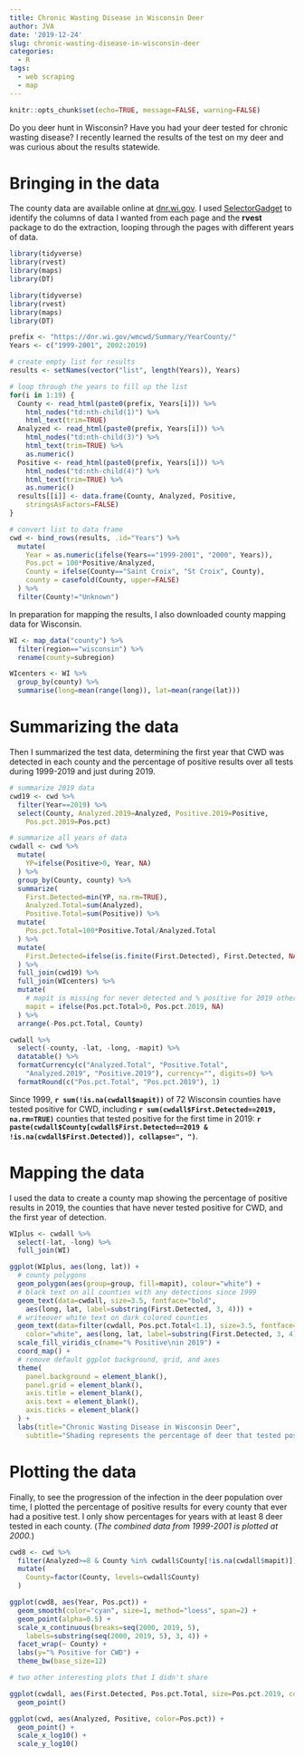 ```yaml
---
title: Chronic Wasting Disease in Wisconsin Deer
author: JVA
date: '2019-12-24'
slug: chronic-wasting-disease-in-wisconsin-deer
categories:
  - R
tags:
  - web scraping
  - map
---
```


```r
knitr::opts_chunk$set(echo=TRUE, message=FALSE, warning=FALSE)
```

Do you deer hunt in Wisconsin?  Have you had your deer tested for chronic wasting disease?  I recently learned the results of the test on my deer and was curious about the results statewide.

# Bringing in the data

The county data are available online at [dnr.wi.gov](https://dnr.wi.gov/wmcwd/Summary/County).  I used [SelectorGadget](https://cran.r-project.org/web/packages/rvest/vignettes/selectorgadget.html) to identify the columns of data I wanted from each page and the **rvest** package to do the extraction, looping through the pages with different years of data.

```r
library(tidyverse)
library(rvest)
library(maps)
library(DT)
```

```r
library(tidyverse)
library(rvest)
library(maps)
library(DT)
```

```r
prefix <- "https://dnr.wi.gov/wmcwd/Summary/YearCounty/"
Years <- c("1999-2001", 2002:2019)

# create empty list for results
results <- setNames(vector("list", length(Years)), Years)

# loop through the years to fill up the list
for(i in 1:19) {
  County <- read_html(paste0(prefix, Years[i])) %>%
    html_nodes("td:nth-child(1)") %>%
    html_text(trim=TRUE)
  Analyzed <- read_html(paste0(prefix, Years[i])) %>%
    html_nodes("td:nth-child(3)") %>%
    html_text(trim=TRUE) %>%
    as.numeric()
  Positive <- read_html(paste0(prefix, Years[i])) %>%
    html_nodes("td:nth-child(4)") %>%
    html_text(trim=TRUE) %>%
    as.numeric()
  results[[i]] <- data.frame(County, Analyzed, Positive, 
    stringsAsFactors=FALSE)
}

# convert list to data frame
cwd <- bind_rows(results, .id="Years") %>%
  mutate(
    Year = as.numeric(ifelse(Years=="1999-2001", "2000", Years)),
    Pos.pct = 100*Positive/Analyzed,
    County = ifelse(County=="Saint Croix", "St Croix", County),
    county = casefold(County, upper=FALSE)
  ) %>%
  filter(County!="Unknown")
```

In preparation for mapping the results, I also downloaded county mapping data for Wisconsin.

```r
WI <- map_data("county") %>%
  filter(region=="wisconsin") %>%
  rename(county=subregion)

WIcenters <- WI %>%
  group_by(county) %>%
  summarise(long=mean(range(long)), lat=mean(range(lat)))
```

# Summarizing the data

Then I summarized the test data, determining the first year that CWD was detected in each county and the percentage of positive results over all tests during 1999-2019 and just during 2019. 

```r
# summarize 2019 data
cwd19 <- cwd %>%
  filter(Year==2019) %>%
  select(County, Analyzed.2019=Analyzed, Positive.2019=Positive, 
    Pos.pct.2019=Pos.pct)

# summarize all years of data
cwdall <- cwd %>%
  mutate(
    YP=ifelse(Positive>0, Year, NA)
  ) %>%
  group_by(County, county) %>%
  summarize(
    First.Detected=min(YP, na.rm=TRUE), 
    Analyzed.Total=sum(Analyzed), 
    Positive.Total=sum(Positive)) %>%
  mutate(
    Pos.pct.Total=100*Positive.Total/Analyzed.Total
  ) %>%
  mutate(
    First.Detected=ifelse(is.finite(First.Detected), First.Detected, NA)
  ) %>%
  full_join(cwd19) %>%
  full_join(WIcenters) %>%
  mutate(
    # mapit is missing for never detected and % positive for 2019 otherwise
    mapit = ifelse(Pos.pct.Total>0, Pos.pct.2019, NA)
  ) %>%
  arrange(-Pos.pct.Total, County)

cwdall %>%
  select(-county, -lat, -long, -mapit) %>%
  datatable() %>%
  formatCurrency(c("Analyzed.Total", "Positive.Total", 
    "Analyzed.2019", "Positive.2019"), currency="", digits=0) %>%
  formatRound(c("Pos.pct.Total", "Pos.pct.2019"), 1)
```

Since 1999, **`r sum(!is.na(cwdall$mapit))`** of 72 Wisconsin counties have tested positive for CWD, including **`r sum(cwdall$First.Detected==2019, na.rm=TRUE)`** counties that tested positive for the first time in 2019: **`r paste(cwdall$County[cwdall$First.Detected==2019 & !is.na(cwdall$First.Detected)], collapse=", ")`**.

# Mapping the data

I used the data to create a county map showing the percentage of positive results in 2019, the counties that have never tested positive for CWD, and the first year of detection.

```r
WIplus <- cwdall %>%
  select(-lat, -long) %>%
  full_join(WI)

ggplot(WIplus, aes(long, lat)) +
  # county polygons
  geom_polygon(aes(group=group, fill=mapit), colour="white") +
  # black text on all counties with any detections since 1999
  geom_text(data=cwdall, size=3.5, fontface="bold", 
    aes(long, lat, label=substring(First.Detected, 3, 4))) +
  # writeover white text on dark colored counties
  geom_text(data=filter(cwdall, Pos.pct.Total<1.1), size=3.5, fontface="bold", 
    color="white", aes(long, lat, label=substring(First.Detected, 3, 4))) +
  scale_fill_viridis_c(name="% Positive\nin 2019") +
  coord_map() +
  # remove default ggplot background, grid, and axes
  theme(
    panel.background = element_blank(),
    panel.grid = element_blank(),
    axis.title = element_blank(),
    axis.text = element_blank(),
    axis.ticks = element_blank()
  ) +
  labs(title="Chronic Wasting Disease in Wisconsin Deer", 
    subtitle="Shading represents the percentage of deer that tested positive for CWD.\nCounties that have never tested positive since 1999 are in gray.\nLabels indicate the first year CWD was detected.")
```

# Plotting the data

Finally, to see the progression of the infection in the deer population over time, I plotted the percentage of positive results for every county that ever had a positive test.  I only show percentages for years with at least 8 deer tested in each county.  (*The combined data from 1999-2001 is plotted at 2000.*)

```r
cwd8 <- cwd %>%
  filter(Analyzed>=8 & County %in% cwdall$County[!is.na(cwdall$mapit)]) %>%
  mutate(
    County=factor(County, levels=cwdall$County)
  )

ggplot(cwd8, aes(Year, Pos.pct)) +
  geom_smooth(color="cyan", size=1, method="loess", span=2) +
  geom_point(alpha=0.5) +
  scale_x_continuous(breaks=seq(2000, 2019, 5), 
    labels=substring(seq(2000, 2019, 5), 3, 4)) +
  facet_wrap(~ County) +
  labs(y="% Positive for CWD") +
  theme_bw(base_size=12)
```

```r
# two other interesting plots that I didn't share

ggplot(cwdall, aes(First.Detected, Pos.pct.Total, size=Pos.pct.2019, color=Pos.pct.2019)) +
  geom_point()

ggplot(cwd, aes(Analyzed, Positive, color=Pos.pct)) +
  geom_point() + 
  scale_x_log10() +
  scale_y_log10()
```
